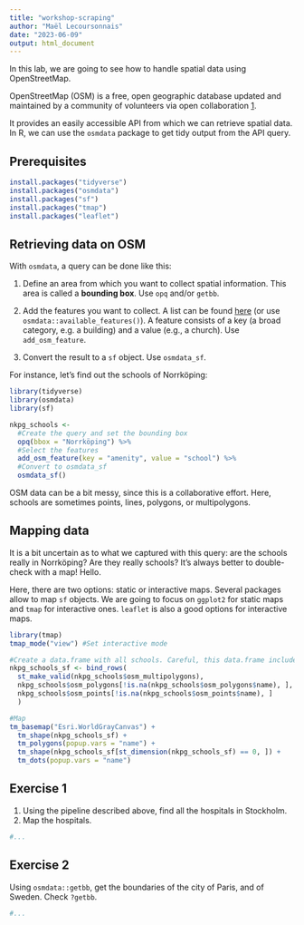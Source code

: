 ```yaml
---
title: "workshop-scraping"
author: "Maël Lecoursonnais"
date: "2023-06-09"
output: html_document
---
```


In this lab, we are going to see how to handle spatial data using OpenStreetMap.

OpenStreetMap (OSM) is a free, open geographic database updated and maintained by a community of volunteers via open collaboration [1](https://en.wikipedia.org/wiki/OpenStreetMap).

It provides an easily accessible API from which we can retrieve spatial data. In R, we can use the `osmdata` package to get tidy output from the API query.

## Prerequisites

```r
install.packages("tidyverse")
install.packages("osmdata")
install.packages("sf")
install.packages("tmap")
install.packages("leaflet")
```

## Retrieving data on OSM

With `osmdata`, a query can be done like this:

  1. Define an area from which you want to collect spatial information. This area is called a **bounding box**. Use `opq` and/or `getbb`. 
  
  2. Add the features you want to collect. A list can be found [here](https://wiki.openstreetmap.org/wiki/Map_features) (or use `osmdata::available_features()`). A feature consists of a key (a broad category, e.g. a building) and a value (e.g., a church). Use `add_osm_feature`.
  
  3. Convert the result to a `sf` object. Use `osmdata_sf`.

For instance, let's find out the schools of Norrköping:
```r
library(tidyverse)
library(osmdata)
library(sf)

nkpg_schools <- 
  #Create the query and set the bounding box
  opq(bbox = "Norrköping") %>% 
  #Select the features
  add_osm_feature(key = "amenity", value = "school") %>%
  #Convert to osmdata_sf
  osmdata_sf()
```

OSM data can be a bit messy, since this is a collaborative effort. Here, schools are sometimes points, lines, polygons, or multipolygons.

## Mapping data

It is a bit uncertain as to what we captured with this query: are the schools really in Norrköping? Are they really schools? It's always better to double-check with a map! Hello.

Here, there are two options: static or interactive maps. Several packages allow to map `sf` objects. We are going to focus on `ggplot2` for static maps and `tmap` for interactive ones. `leaflet` is also a good options for interactive maps.

```r
library(tmap)
tmap_mode("view") #Set interactive mode

#Create a data.frame with all schools. Careful, this data.frame includes multiple geometries!
nkpg_schools_sf <- bind_rows(
  st_make_valid(nkpg_schools$osm_multipolygons),
  nkpg_schools$osm_polygons[!is.na(nkpg_schools$osm_polygons$name), ],
  nkpg_schools$osm_points[!is.na(nkpg_schools$osm_points$name), ]
  ) 

#Map
tm_basemap("Esri.WorldGrayCanvas") +
  tm_shape(nkpg_schools_sf) +
  tm_polygons(popup.vars = "name") +
  tm_shape(nkpg_schools_sf[st_dimension(nkpg_schools_sf) == 0, ]) +
  tm_dots(popup.vars = "name")
```

## Exercise 1

  1. Using the pipeline described above, find all the hospitals in Stockholm.
  2. Map the hospitals.
  
```r
#...
```

## Exercise 2

Using `osmdata::getbb`, get the boundaries of the city of Paris, and of Sweden. Check `?getbb`.

```r
#...
```

  










